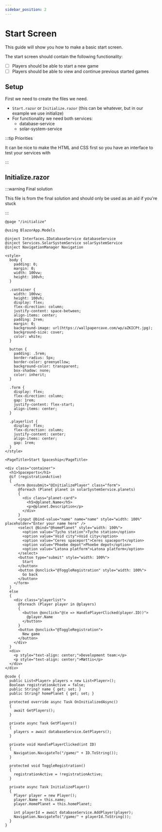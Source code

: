```yaml
---
sidebar_position: 2
---
```


# Start Screen

This guide will show you how to make a basic start screen.

The start screen should contain the following functionality:

- [ ] Players should be able to start a new game
- [ ] Players should be able to view and continue previous started games

## Setup

First we need to create the files we need.

- `Start.razor` or `Initialize.razor` (this can be whatever, but in our example we use initialize)
- For functionality we need both services:
  - database-service
  - solar-system-service

:::tip Priorities

It can be nice to make the HTML and CSS first so you have an interface to test your services with

:::

## Initialize.razor

:::warning Final solution

This file is from the final solution and should only be used as an aid if you're stuck

:::

```razor title="./Pages/Initialize.cs"
@page "/initialize"

@using BlazorApp.Models

@inject Interfaces.IDatabaseService databaseService
@inject Services.SolarSystemService solarSystemService
@inject NavigationManager Navigation

<style>
  body {
    padding: 0;
    margin: 0;
    width: 100vw;
    height: 100vh;
  }

  .container {
    width: 100vw;
    height: 100vh;
    display: flex;
    flex-direction: column;
    justify-content: space-between;
    align-items: center;
    padding: 2rem;
    margin: 0;
    background-image: url(https://wallpapercave.com/wp/aZKICPt.jpg);
    background-size: cover;
    color: white;
  }

  button {
    padding: .5rem;
    border-radius: 5px;
    border-color: greenyellow;
    background-color: transparent;
    box-shadow: none;
    color: inherit;
  }

  .form {
    display: flex;
    flex-direction: column;
    gap: 1rem;
    justify-content: flex-start;
    align-items: center;
  }

  .playerlist {
    display: flex;
    flex-direction: column;
    justify-content: center;
    align-items: center;
    gap: 1rem;
  }
</style>

<PageTitle>Start Spaceship</PageTitle>

<div class="container">
  <h1>Spaceports</h1>
  @if (registrationActive)
  {
    <form @onsubmit="@InitializePlayer" class="form">
      @foreach (Planet planet in solarSystemService.planets)
      {
        <div class="planet-card">
          <h5>@planet.Name</h5>
          <p>@planet.Description</p>
        </div>
      }
      <input @bind-value="name" name="name" style="width: 100%" placeholder="Enter your name here" />
      <select @bind="@homePlanet" style="width: 100%">
        <option value="Tycho station">Tycho station</option>
        <option value="Void city">Void city</option>
        <option value="Ceres spaceport">Ceres spaceport</option>
        <option value="Phoebe depot">Phoebe depot</option>
        <option value="Latona platform">Latona platform</option>
      </select>
      <button type="submit" style="width: 100%">
        Start
      </button>
      <button @onclick="@ToggleRegistration" style="width: 100%">
        Go back
      </button>
    </form>
  }
  else
  {
    <div class="playerlist">
      @foreach (Player player in @players)
      {
        <button @onclick="@(e => HandlePlayerClicked(player.ID))">
          @player.Name
        </button>
      }
      <button @onclick="@ToggleRegistration">
        New game
      </button>
    </div>
  }
  <div>
    <p style="text-align: center;">Development team:</p>
    <p style="text-align: center;">Mættis</p>
  </div>
</div>

@code {
  public List<Player> players = new List<Player>();
  Boolean registrationActive = false;
  public String? name { get; set; }
  public String? homePlanet { get; set; }

  protected override async Task OnInitializedAsync()
  {
    await GetPlayers();
  }

  private async Task GetPlayers()
  {
    players = await databaseService.GetPlayers();
  }

  private void HandlePlayerClicked(int ID)
  {
    Navigation.NavigateTo("/game/" + ID.ToString());
  }

  protected void ToggleRegistration()
  {
    registrationActive = !registrationActive;
  }

  private async Task InitializePlayer()
  {
    Player player = new Player();
    player.Name = this.name;
    player.HomePlanet = this.homePlanet;

    int playerId = await databaseService.AddPlayer(player);
    Navigation.NavigateTo("/game/" + playerId.ToString());
  }
}
```
